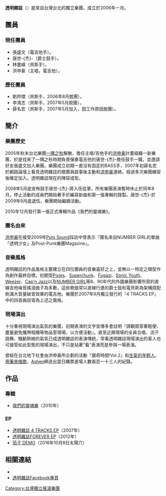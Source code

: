 {{Unreferenced|time=2020-10-02T23:54:59+00:00}}
{{藝人
| 姓名 = 透明雜誌
| 類型 = 組合
| 圖片 = Band Photo of 透明雜誌.png
| 圖片尺寸 = 
| 圖片簡介 = 
| 英文名 = TOUMING MAGAZINE
| 國籍 = {{ROC}} 
| 音樂類型 = 搖滾樂
| 活躍年代 = 2006年 – 2016年，2020年至今
| 唱片公司 = 獨立發行
| 網站 = https://www.facebook.com/profile.php?id=100045674263788
| 現任成員 = 張盛文（吉他）<br />林書緯（貝斯）<br />唐世杰（鼓）<br />洪申豪（主唱）
}}

'''透明雜誌'''（{{lang-en|TOUMING MAGAZINE}}）是來自台灣台北的獨立樂團。成立於2006年一月。

== 團員 ==
=== 現任團員 ===
* 張盛文（電吉他手）。
* 唐世-{杰}-（爵士鼓手）。
* 林書緯（貝斯手）。
* 洪申豪（主唱，電吉他）。

=== 歷任團員 ===
* 劉邦傑（貝斯手，2006年8月脫團）。
* 李鴻志（貝斯手，2007年5月脫團）。
* 薛名宏（貝斯手，2007年5月加入，因工作原因脫團）。

== 簡介 ==
=== 樂團歷史 ===
2005年秋末台北樂團[[一隅之秋|一隅之秋]]解散，擔任主唱/吉他手的[[洪申豪|洪申豪]]計畫組織一新樂團，於是找來了一隅之秋時期負責彈奏電吉他的唐世-{杰}-擔任鼓手一職，並邀請好友張盛文加入樂團。樂團成立初期一直沒有固定的BASS手，2007年初薛名宏於網路論壇上看見透明雜誌的徵團員啟事後主動和[[洪申豪|洪申豪]]連絡，經過多次樂團練習後確定加入。透明雜誌現在的陣容成型。

2008年5月底宣佈鼓手唐世-{杰}-將入伍從軍，所有樂團表演暫時休止於同年8月。停止活動的成員們開始著手於編寫新曲和第一張專輯的錄製。唐世-{杰}-於2009年9月底退伍，樂團開始繼續活動。

2010年12月發行第一張正式專輯作品《我們的靈魂樂》。

=== 團名由來 ===
[[洪申豪|洪申豪]]在接受2009年[http://putssound.blogspot.com/2009/02/interview_04.html Puts Sound]採訪中曾表示『團名來自NUMBER GIRL的單曲「透明少女」及Post-Punk樂團Magazine』。

=== 音樂風格 ===
透明雜誌的作品風格主要建立在四位團員的音樂喜好之上，並無以一特定之類型作為創作最終目標。初期受[[Pixies|Pixies]]、[[Superchunk|Superchunk]]、[[Fugazi|Fugazi]]、[[Sonic_Youth|Sonic Youth]]、[[Weezer|Weezer]]、[[Cap'n_Jazz|Cap'n Jazz]]以及[[NUMBER_GIRL|NUMBER GIRL]]等8、90年代的外國樂團影響所寫的直線吉他噪音搖滾曲子為多數，這些歌曲常以直線行進的爵士鼓和電貝斯為架構搭配刷滿大音量破音效果的電吉他。樂團於2007年9月獨立發行的『4 TRACKS EP』中的四首曲目皆為上述之風格。

=== 現場演出 ===
十分重視現場演出氣氛的樂團，初期表演的文字宣傳多會註明『請觀眾穿著輕便、盡量避免攜帶相機等物品至現場，以方便活動』。直至近期現場的全員合唱、流汗跳舞、騷動熱絡的氣氛已成透明雜誌的表演傳統，常看透明雜誌現場演出的客人也可接受如此型態的現場演出，不只是站著"看"表演而是參與一場表演。

曾經在台北地下社會由洪申豪所企劃的活動『獵奇時間!Vol.2』和[[生氣的年輕人|生氣的年輕人]]、[[用筆來唱歌|用筆來唱歌]]、[[Ashen|Ashen]]締造出當日購票進場人數兩百一十三人的紀錄。

== 作品 ==
===專輯===
*[[Wikipedia:我們的靈魂樂|我們的靈魂樂]]（2010年）

===EP===
*[[Wikipedia:透明雜誌_4_TRACKS_EP_(EP)|透明雜誌 4 TRACKS EP]]（2007年）
*[[Wikipedia:透明雜誌FOREVER_(EP)|透明雜誌FOREVER EP]]（2012年）
*[[Wikipedia:茄子(DEMO)|茄子 DEMO]]（2016年10月8日太陽穴）

== 相關連結 ==
*{{Official}}
*[https://www.facebook.com/%E9%80%8F%E6%98%8E%E9%9B%9C%E8%AA%8C-TOUMING-MAGAZINE-123302287712343/ 透明雜誌Facebook專頁]

[[Category:台灣獨立搖滾樂團|Category:台灣獨立搖滾樂團]]